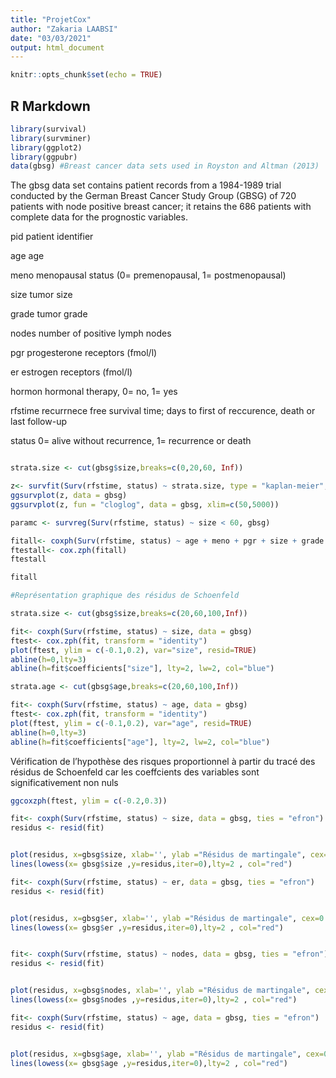 ```yaml
---
title: "ProjetCox"
author: "Zakaria LAABSI"
date: "03/03/2021"
output: html_document
---
```


```r
knitr::opts_chunk$set(echo = TRUE)
```

## R Markdown

```r
library(survival)
library(survminer)
library(ggplot2)
library(ggpubr)
data(gbsg) #Breast cancer data sets used in Royston and Altman (2013)


```

The gbsg data set contains patient records from a 1984-1989 trial conducted by the German Breast Cancer Study Group (GBSG) of 720 patients with node positive breast cancer; it retains the 686 patients with complete data for the prognostic variables.

pid
patient identifier

age
age

meno
menopausal status (0= premenopausal, 1= postmenopausal)

size
tumor size

grade
tumor grade

nodes
number of positive lymph nodes

pgr
progesterone receptors (fmol/l)

er
estrogen receptors (fmol/l)

hormon
hormonal therapy, 0= no, 1= yes

rfstime
recurrnece free survival time; days to first of reccurence, death or last follow-up

status
0= alive without recurrence, 1= recurrence or death


```r
```


```r
strata.size <- cut(gbsg$size,breaks=c(0,20,60, Inf))

z<- survfit(Surv(rfstime, status) ~ strata.size, type = "kaplan-meier", conf.type = "plain", gbsg)
ggsurvplot(z, data = gbsg)
ggsurvplot(z, fun = "cloglog", data = gbsg, xlim=c(50,5000))
```
```r
paramc <- survreg(Surv(rfstime, status) ~ size < 60, gbsg)
```



```r
fitall<- coxph(Surv(rfstime, status) ~ age + meno + pgr + size + grade + nodes + pgr + er + hormon, data = gbsg)
ftestall<- cox.zph(fitall)
ftestall

```


```r
fitall
```




```r

#Représentation graphique des résidus de Schoenfeld

strata.size <- cut(gbsg$size,breaks=c(20,60,100,Inf))

fit<- coxph(Surv(rfstime, status) ~ size, data = gbsg)
ftest<- cox.zph(fit, transform = "identity")
plot(ftest, ylim = c(-0.1,0.2), var="size", resid=TRUE)
abline(h=0,lty=3)
abline(h=fit$coefficients["size"], lty=2, lw=2, col="blue")

```
```r
strata.age <- cut(gbsg$age,breaks=c(20,60,100,Inf))

fit<- coxph(Surv(rfstime, status) ~ age, data = gbsg)
ftest<- cox.zph(fit, transform = "identity")
plot(ftest, ylim = c(-0.1,0.2), var="age", resid=TRUE)
abline(h=0,lty=3)
abline(h=fit$coefficients["age"], lty=2, lw=2, col="blue")

```





Vérification de l'hypothèse des risques proportionnel à partir du tracé des résidus de Schoenfeld car les coeffcients des variables sont significativement non nuls

```r
ggcoxzph(ftest, ylim = c(-0.2,0.3))


```
```r

fit<- coxph(Surv(rfstime, status) ~ size, data = gbsg, ties = "efron")
residus <- resid(fit)


plot(residus, x=gbsg$size, xlab='', ylab ="Résidus de martingale", cex=0.75, ylim=c(-1,1))
lines(lowess(x= gbsg$size ,y=residus,iter=0),lty=2 , col="red")


```

```r

fit<- coxph(Surv(rfstime, status) ~ er, data = gbsg, ties = "efron")
residus <- resid(fit)


plot(residus, x=gbsg$er, xlab='', ylab ="Résidus de martingale", cex=0.75, ylim=c(-1,1))
lines(lowess(x= gbsg$er ,y=residus,iter=0),lty=2 , col="red")



```


```r

fit<- coxph(Surv(rfstime, status) ~ nodes, data = gbsg, ties = "efron")
residus <- resid(fit)


plot(residus, x=gbsg$nodes, xlab='', ylab ="Résidus de martingale", cex=0.75, ylim=c(-1,1))
lines(lowess(x= gbsg$nodes ,y=residus,iter=0),lty=2 , col="red")


```


```r

fit<- coxph(Surv(rfstime, status) ~ age, data = gbsg, ties = "efron")
residus <- resid(fit)


plot(residus, x=gbsg$age, xlab='', ylab ="Résidus de martingale", cex=0.75, ylim=c(-1,1))
lines(lowess(x= gbsg$age ,y=residus,iter=0),lty=2 , col="red")


```
